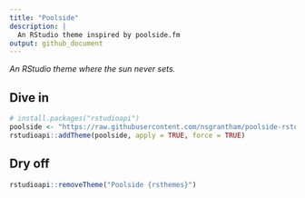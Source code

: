 ```yaml
---
title: "Poolside"
description: |
  An RStudio theme inspired by poolside.fm
output: github_document
---
```


<!-- README.md is generated from README.Rmd. Please edit that file -->

*An RStudio theme where the sun never sets.*

## Dive in

```r
# install.packages("rstudioapi")
poolside <- "https://raw.githubusercontent.com/nsgrantham/poolside-rstudio/main/poolside.rstheme"
rstudioapi::addTheme(poolside, apply = TRUE, force = TRUE)
```

## Dry off

```r
rstudioapi::removeTheme("Poolside {rsthemes}")
```
